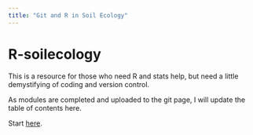 ```yaml
---
title: "Git and R in Soil Ecology"
---
```


# R-soilecology
This is a resource for those who need R and stats help, but need a little demystifying of coding and version control. 

As modules are completed and uploaded to the git page, I will update the table of contents here.

Start [here](https://stevenmamet.github.io/R-soilecology/). 
